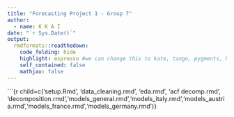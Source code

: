 ```yaml
---
title: "Forecasting Project 1 - Group 7"
author:
  - name: K K A I
date: "`r Sys.Date()`"
output:
  rmdformats::readthedown:
    code_folding: hide
    highlight: espresso #we can change this to kate, tango, pygments, haddock. 
    self_contained: false
    mathjax: false
---
```


\`\`\`{r child=c('setup.Rmd', 'data_cleaning.rmd', 'eda.rmd', 'acf decomp.rmd', 'decomposition.rmd','models_general.rmd','models_italy.rmd','models_austria.rmd','models_france.rmd','models_germany.rmd')}
